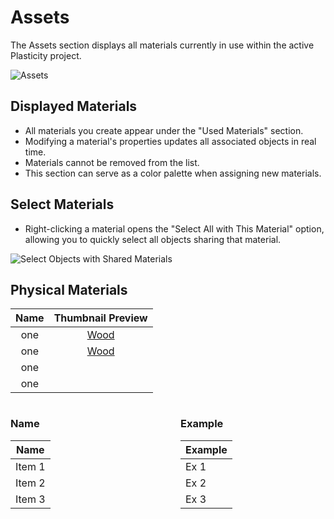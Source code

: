 
# Assets

The Assets section displays all materials currently in use within the active Plasticity project. 

![Assets](/img/assets.png)

## Displayed Materials

- All materials you create appear under the "Used Materials" section.
- Modifying a material's properties updates all associated objects in real time. 
- Materials cannot be removed from the list.
- This section can serve as a color palette when assigning new materials.

## Select Materials

- Right-clicking a material opens the "Select All with This Material" option, allowing you to quickly select all objects sharing that material.

![Select Objects with Shared Materials](/img/assets-select-materials.png)

## Physical Materials

| Name | Thumbnail Preview |
| :---: | :---------------: |
| one | [Wood](/img/wood-walnut.png)|
| one | [Wood](/img/wood-walnut.png)|
| one | <ButtonIcon type="wood-walnut"/>|
| one | <ButtonIcon type="wood-walnut"/>|

<div style="display: flex; gap: 40px;">

<div style="flex: 1;">

### Name

| Name   |
|--------|
| Item 1 |
| Item 2 |
| Item 3 |

</div>

<div style="flex: 1;">

### Example

| Example   |
|-----------|
| Ex 1      |
| Ex 2      |
| Ex 3      |

</div>

</div>
